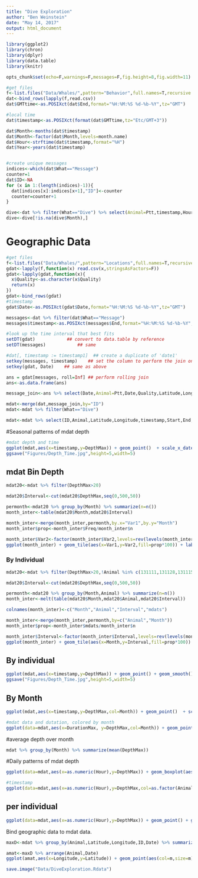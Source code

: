 ```yaml
---
title: "Dive Exploration"
author: "Ben Weinstein"
date: "May 14, 2017"
output: html_document
---
```


```r
library(ggplot2)
library(chron)
library(dplyr)
library(data.table)
library(knitr)

opts_chunk$set(echo=F,warnings=F,messages=F,fig.height=8,fig.width=11)

#get files
f<-list.files("Data/Whales/",pattern="Behavior",full.names=T,recursive = T)
dat<-bind_rows(lapply(f,read.csv))
dat$GMTtime<-as.POSIXct(dat$End,format="%H:%M:%S %d-%b-%Y",tz="GMT")

#local time
dat$timestamp<-as.POSIXct(format(dat$GMTtime,tz="Etc/GMT+3"))

dat$Month<-months(dat$timestamp)
dat$Month<-factor(dat$Month,levels=month.name)
dat$Hour<-strftime(dat$timestamp,format="%H")
dat$Year<-years(dat$timestamp)


#create unique messages
indices<-which(dat$What=="Message")
counter=1
dat$ID<-NA
for (x in 1:(length(indices)-1)){
  dat[indices[x]:indices[x+1],"ID"]<-counter
  counter=counter+1
}

dive<-dat %>% filter(What=="Dive") %>% select(Animal=Ptt,timestamp,Hour,Month,Year, ID,Start,DepthMax,DepthMin,DurationMax)
dive<-dive[!is.na(dive$Month),]


```

# Geographic Data

```r
#get files
f<-list.files("Data/Whales/",pattern="Locations",full.names=T,recursive = T)
gdat<-lapply(f,function(x) read.csv(x,stringsAsFactors=F))
gdat<-lapply(gdat,function(x){
  x$Quality<-as.character(x$Quality)
  return(x)
}) 
gdat<-bind_rows(gdat)
#timestamp
gdat$Date<-as.POSIXct(gdat$Date,format="%H:%M:%S %d-%b-%Y",tz="GMT")
```

```r
messages<-dat %>% filter(dat$What=="Message")
messages$timestamp<-as.POSIXct(messages$End,format="%H:%M:%S %d-%b-%Y",tz="GMT")

#look up the time interval that best fits
setDT(gdat)            ## convert to data.table by reference
setDT(messages)            ## same

#dat[, timestamp := timestamp1]  ## create a duplicate of 'date1'
setkey(messages, timestamp)    ## set the column to perform the join on
setkey(gdat, Date)    ## same as above

ans = gdat[messages, roll=Inf] ## perform rolling join
ans<-as.data.frame(ans)

message_join<-ans %>% select(Date,Animal=Ptt,Date,Quality,Latitude,Longitude,ID)

mdat<-merge(dat,message_join,by="ID")
mdat<-mdat %>% filter(What=="Dive")

mdat<-mdat %>% select(ID,Animal,Latitude,Longitude,timestamp,Start,End,Date,Month,Hour,Year,DepthMax,DepthMin,Quality,DurationMax,DurationMin)
```

#Seasonal patterns of mdat depth
```r
#mdat depth and time
ggplot(mdat,aes(x=timestamp,y=DepthMax)) + geom_point()  + scale_x_datetime(date_breaks = "2 week",date_labels = "%m/%d/%y") + scale_y_reverse() + theme_bw() + labs(x="Date")
ggsave("Figures/Depth_Time.jpg",height=5,width=5)
```

## mdat Bin Depth
```r
mdat20<-mdat %>% filter(DepthMax>20)

mdat20$Interval<-cut(mdat20$DepthMax,seq(0,500,50))

permonth<-mdat20 %>% group_by(Month) %>% summarize(n=n()) 
month_inter<-table(mdat20$Month,mdat20$Interval)

month_inter<-merge(month_inter,permonth,by.x="Var1",by.y="Month")
month_inter$prop<-month_inter$Freq/month_inter$n

month_inter$Var2<-factor(month_inter$Var2,levels=rev(levels(month_inter$Var2)))
ggplot(month_inter) + geom_tile(aes(x=Var1,y=Var2,fill=prop*100)) + labs(x="Month",y="mdat Bin",fill="%") + scale_fill_continuous(low="blue",high="red")

```

### By Individual
```r
mdat20<-mdat %>% filter(DepthMax>20,!Animal %in% c(131111,131128,131115,131116))

mdat20$Interval<-cut(mdat20$DepthMax,seq(0,500,50))

permonth<-mdat20 %>% group_by(Month,Animal) %>% summarize(n=n()) 
month_inter<-melt(table(mdat20$Month,mdat20$Animal,mdat20$Interval))

colnames(month_inter)<-c("Month","Animal","Interval","mdats")

month_inter<-merge(month_inter,permonth,by=c("Animal","Month"))
month_inter$prop<-month_inter$mdats/month_inter$n

month_inter$Interval<-factor(month_inter$Interval,levels=rev(levels(month_inter$Interval)))
ggplot(month_inter) + geom_tile(aes(x=Month,y=Interval,fill=prop*100)) + labs(x="Month",y="mdat Bin",fill="%") + scale_fill_continuous(low="blue",high="red") + facet_wrap(~Animal,scales="free")

```

## By individual

```r
ggplot(mdat,aes(x=timestamp,y=DepthMax)) + geom_point() + geom_smooth() + scale_x_datetime(date_breaks = "2 week") + scale_y_reverse() + facet_wrap(~Animal,scales="free")
ggsave("Figures/Depth_Time.jpg",height=5,width=5)
```

## By Month
```r
ggplot(mdat,aes(x=timestamp,y=DepthMax,col=Month)) + geom_point()  + scale_y_reverse() + facet_wrap(~Animal,scales="free_x") + labs(col="Animal",x="Time") + scale_x_datetime(date_breaks = "2 week",date_labels = "%m/%d/%y")

#mdat data and dutation, colored by month
ggplot(data=mdat,aes(x=DurationMax, y=DepthMax,col=Month)) + geom_point() + theme_bw()
```

#average depth over month
```r
mdat %>% group_by(Month) %>% summarize(mean(DepthMax))
```

#Daily patterns of mdat depth 
```r

ggplot(data=mdat,aes(x=as.numeric(Hour),y=DepthMax)) + geom_boxplot(aes(group=Hour)) + geom_smooth() + scale_y_reverse() + facet_wrap(~Month) + scale_x_continuous(breaks=seq(0,24,4)) + labs(x="Hour",y="Max Depth")

#timestamp
ggplot(data=mdat,aes(x=as.numeric(Hour),y=DepthMax,col=as.factor(Animal))) + geom_point() + geom_smooth() + scale_y_reverse() + facet_wrap(~Month) + scale_x_continuous(breaks=seq(0,24,4))
```

## per individual
```r
ggplot(data=mdat,aes(x=as.numeric(Hour),y=DepthMax)) + geom_point() + geom_smooth() + scale_y_reverse() + facet_wrap(Animal~Month) + scale_x_continuous(breaks=seq(0,24,4))
```

Bind geographic data to mdat data.

```r
maxD<-mdat %>% group_by(Animal,Latitude,Longitude,ID,Date) %>% summarize(m=max(DepthMax))

amat<-maxD %>% arrange(Animal,Date)
ggplot(amat,aes(x=Longitude,y=Latitude)) + geom_point(aes(col=m,size=m)) + borders(fill="black") + coord_cartesian(ylim = c(-65,-61),xlim=c(-55,-67)) + theme_bw() + scale_color_continuous(low="blue",high="red") + facet_wrap(~Animal) + geom_path(aes(group=1))
```

```r
save.image("Data/DiveExploration.Rdata")
```

